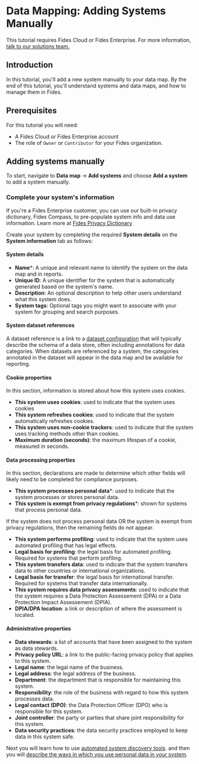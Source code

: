 
# Data Mapping: Adding Systems Manually

<TutorialKey duration="4" product="Fides" topic="Data Mapping" video="true" interactive="true"/>

<Callout emoji=""> This tutorial requires Fides Cloud or Fides Enterprise. For more information, [talk to our solutions team.](https://ethyca.com/book-demo?utm_source=docs-site) </Callout>

## Introduction
In this tutorial, you'll add a new system manually to your data map. By the end of this tutorial, you'll understand systems and data maps, and how to manage them in Fides.

## Prerequisites

For this tutorial you will need:

* A Fides Cloud or Fides Enterprise account
* The role of `Owner` or `Contributor` for your Fides organization.

## Adding systems manually

To start, navigate to **Data map** → **Add systems** and choose **Add a system** to add a system manually. 

<Screenshot img="/docs/assets/img/tutorials/data-mapping/data-mapping-manual-create-system.gif" description="Add a system manually" />

### Complete your system's information

<Callout emoji="" type="info">If you're a Fides Enterprise customer, you can use our built-in privacy dictionary, Fides Compass, to pre-populate system info and data use information. Learn more at [Fides Privacy Dictionary](/tutorials/data-mapping/data-mapping-dictionary)</Callout>

Create your system by completing the required **System details** on the **System information** tab as follows:

#### System details

* **Name***:  A unique and relevant name to identify the system on the data map and in reports.
* **Unique ID**: A unique identifier for the system that is automatically generated based on the system's name.
* **Description**: An optional description to help other users understand what this system does. 
* **System tags**: Optional tags you might want to associate with your system for grouping and search purposes.

<Screenshot img="/docs/assets/img/tutorials/data-mapping/data-mapping-manual-create-system-info.gif" description="Add system info" />

#### System dataset references
A dataset reference is a link to a [dataset configuration](/user-guides/datasets) that will typically describe the schema of a data store, often including annotations for data categories. When datasets are referenced by a system, the categories annotated in the dataset will appear in the data map and be available for reporting.

#### Cookie properties
In this section, information is stored about how this system uses cookies.
* **This system uses cookies**: used to indicate that the system uses cookies
* **This system refreshes cookies**: used to indicate that the system automatically refreshes cookies. 
* **This system uses non-cookie trackers**: used to indicate that the system uses tracking methods other than cookies.
* **Maximum duration (seconds)**: the maximum lifespan of a cookie, measured in seconds.

#### Data processing properties
In this section, declarations are made to determine which other fields will likely need to be completed for compliance purposes.
* **This system processes personal data***: used to indicate that the system processes or stores personal data. 
* **This system is exempt from privacy regulations***: shown for systems that process personal data.

<Callout emoji="" type="info">If the system does not process personal data OR the system is exempt from privacy regulations, then the remaining fields do not appear.</Callout>

* **This system performs profiling**: used to indicate that the system uses automated profiling that has legal effects.
* **Legal basis for profiling**: the legal basis for automated profiling. Required for systems that perform profiling.
* **This system transfers data**: used to indicate that the system transfers data to other countries or international organizations. 
* **Legal basis for transfer**: the legal basis for international transfer. Required for systems that transfer data internationally.
* **This system requires data privacy assessments**: used to indicate that the system requires a Data Protection Assessement (DPA) or a Data Protection Impact Assessement (DPIA).
* **DPIA/DPA location**: a link or description of where the assessment is located. 

<Screenshot img="/docs/assets/img/tutorials/data-mapping/data-mapping-manual-create-system-properties.gif" description="Add system properties" />

#### Administrative properties

* **Data stewards**: a list of accounts that have been assigned to the system as data stewards.
* **Privacy policy URL**: a link to the public-facing privacy policy that applies to this system.
* **Legal name**: the legal name of the business.
* **Legal address**: the legal address of the business.
* **Department**: the department that is responsible for maintaining this system.
* **Responsibility**: the role of the business with regard to how this system processes data.
* **Legal contact (DPO)**: the Data Protection Officer (DPO) who is responsible for this system.
* **Joint controller**: the party or parties that share joint responsibility for this system.
* **Data security practices**: the data security practices employed to keep data in this system safe.

<Screenshot img="/docs/assets/img/tutorials/data-mapping/data-mapping-manual-create-system-admin.gif" description="Add system administrative info" />

Next you will learn how to use [automated system discovery tools](/tutorials/data-mapping/data-mapping-system-detection). and then you will [describe the ways in which you use personal data in your system](/tutorials/data-mapping/data-mapping-data-uses).